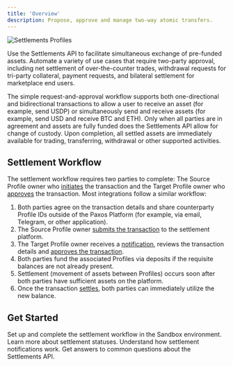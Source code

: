 ```yaml
---
title: 'Overview'
description: Propose, approve and manage two-way atomic transfers.
---
```


[create]: /api-reference/settlement/create-transaction
[affirm]: /api-reference/settlement/affirm-transaction
[notification]: settlements/notification.mdx
[status]: settlements/status.mdx

<Description description={frontMatter.description}/>

![Settlements Profiles](/images/settlement-profiles.png)

Use the Settlements API to facilitate simultaneous exchange of pre-funded assets.
Automate a variety of use cases that require two-party approval, including
net settlement of over-the-counter trades, withdrawal requests for tri-party collateral, payment requests, and bilateral settlement for marketplace end users.

The simple request-and-approval workflow supports both one-directional and bidirectional transactions to allow a user to receive an asset (for example, send USDP) or simultaneously send and receive assets (for example, send USD and receive BTC and ETH).
Only when all parties are in agreement and assets are fully funded does the Settlements API allow for change of custody.
Upon completion, all settled assets are immediately available for trading, transferring, withdrawal or other supported activities.

## Settlement Workflow

The settlement workflow requires two parties to complete: The Source Profile owner who [initiates][create] the transaction and the Target Profile owner who [approves][affirm] the transaction.
Most integrations follow a similar workflow:

1. Both parties agree on the transaction details and share counterparty Profile IDs outside of the Paxos Platform (for example, via email, Telegram, or other application).
1. The Source Profile owner [submits the transaction][create] to the settlement platform.
1. The Target Profile owner receives a [notification][notification], reviews the transaction details and [approves the transaction][affirm].
1. Both parties fund the associated Profiles via deposits if the requisite balances are not already present.
1. Settlement (movement of assets between Profiles) occurs soon after both parties have sufficient assets on the platform.
1. Once the transaction [settles][status], both parties can immediately utilize the new balance.

## Get Started

<CardGroup cols={2}>
  <Card title="Quickstart" href="/settlements/quickstart" icon="rocket">
    Set up and complete the settlement workflow in the Sandbox environment.
  </Card>
  <Card title="Statuses" href="/settlements/status" icon="list-check">
    Learn more about settlement statuses.
  </Card>
  <Card title="Notifications" href="/settlements/notification" icon="bell">
    Understand how settlement notifications work.
  </Card>
    <Card title="FAQ" href="/settlements/faq" icon="circle-question">
    Get answers to common questions about the Settlements API.
  </Card>
</CardGroup>
